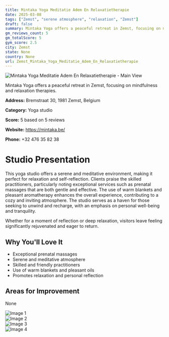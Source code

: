 ```yaml
---
title: Mintaka Yoga Meditatie Adem En Relaxatietherapie
date: 2025-03-08
tags: ["Zemst", "serene atmosphere", "relaxation", "Zemst"]  
draft: false
summary: Mintaka Yoga offers a peaceful retreat in Zemst, focusing on mindfulness and relaxation therapies.
gm_reviews_count: 5
gm_totalScore: 5
gym_score: 2.5
city: Zemst
state: None
country: None
url: Zemst_Mintaka_Yoga_Meditatie_Adem_En_Relaxatietherapie
---
```


<div className="aspect-[16/9] relative my-8">
  <img 
    src="https://lh5.googleusercontent.com/p/AF1QipOR9SuBQ5rO0bLdbwzj93rCWrekCjaHZu7EW47e=w1920-h1080-k-no"
    alt="Mintaka Yoga Meditatie Adem En Relaxatietherapie - Main View"
    className="object-cover absolute inset-0 w-full h-full rounded-lg"
  />
</div>

Mintaka Yoga offers a peaceful retreat in Zemst, focusing on mindfulness and relaxation therapies.

**Address:** Bremstraat 30, 1981 Zemst, Belgium

**Category:** Yoga studio

**Score:** 5 based on 5 reviews

**Website:** https://mintaka.be/

**Phone:** +32 476 35 82 38

# Studio Presentation

This yoga studio offers a serene and meditative environment, making it perfect for relaxation and self-reflection. Clients praise the skilled practitioners, particularly noting exceptional services such as prenatal massages that are both gentle and effective. The use of warm blankets and pleasant aromatherapy enhances the overall experience, contributing to a cozy and inviting atmosphere. The studio serves as a haven for those seeking to unwind and recharge, with an emphasis on personal well-being and tranquility.

Whether for a moment of reflection or deep relaxation, visitors leave feeling significantly rejuvenated and eager to return.

## Why You'll Love It

- Exceptional prenatal massages
- Serene and meditative atmosphere
- Skilled and friendly practitioners
- Use of warm blankets and pleasant oils
- Promotes relaxation and personal reflection

## Areas for Improvement

None

<div className="grid grid-cols-1 xl:grid-cols-2 gap-4 my-8">
<div className="aspect-[4/3] relative"><img src="https://lh5.googleusercontent.com/p/AF1QipMWJn6mKW3hOiRdnIyhKMJLuxLA8lNl1XpH9aMg=w1920-h1080-k-no" alt="Image 1" className="object-cover absolute inset-0 w-full h-full rounded-lg" /></div>
<div className="aspect-[4/3] relative"><img src="https://lh5.googleusercontent.com/p/AF1QipOV-cCGziD_cl26KzgvOJOVriWkRKN2MCzf_hnT=w1920-h1080-k-no" alt="Image 2" className="object-cover absolute inset-0 w-full h-full rounded-lg" /></div>
<div className="aspect-[4/3] relative"><img src="https://lh5.googleusercontent.com/p/AF1QipOCH7WYbspni1h7xNEZM0cERSXziZOjz3BtmGz2=w1920-h1080-k-no" alt="Image 3" className="object-cover absolute inset-0 w-full h-full rounded-lg" /></div>
<div className="aspect-[4/3] relative"><img src="https://lh5.googleusercontent.com/p/AF1QipOycwPmZ5KQ9-gTSq6pnSe1OovU99qtPLC9YSSS=w1920-h1080-k-no" alt="Image 4" className="object-cover absolute inset-0 w-full h-full rounded-lg" /></div>
</div>